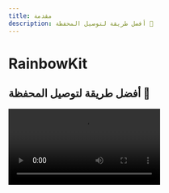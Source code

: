 ```yaml
---
title: مقدمة
description: أفضل طريقة لتوصيل المحفظة 🌈
---
```


# RainbowKit

## أفضل طريقة لتوصيل المحفظة 🌈

<Video src="https://res.cloudinary.com/rainbowme/video/upload/s--aTmEjSrr--/f_auto:video,q_auto/v1/rainbowkit/site-assets/rainbowkit-video-cutdown-edit_gy0q16" />

RainbowKit هي مكتبة [React](https://reactjs.org/) تجعل من السهل إضافة اتصال المحفظة إلى التطبيق اللامركزي الخاص بك. إنها بديهية ، ومتجاوبة وقابلة للتخصيص.

### المميزات

#### إدارة المحفظة

إدارة المحفظة جاهزة للتشغيل للتطبيق اللامركزي الخاص بك. بخلاف التعامل مع الاتصال وقطع اتصال المحافظ ، تدعم RainbowKit العديد من المحافظ ، وتبديل سلاسل الاتصال ، وتحل العنوان إلى ENS ، وتعرض الرصيد وأكثر من ذلك بكثير!

#### قابل للتخصيص

يمكنك تعديل واجهة المستخدم لـ RainbowKit لتتناسب مع العلامة التجارية الخاصة بك. يمكنك اختيار من بين بعض الألوان المحددة مسبقًا وتكوينات نصف القطر الحدودية. للحالات الاستخدام المتقدمة , يمكنك تقديم موضوع مخصص بالكامل, تنفيذ الزر الخاص بك , وتجاهل بعض الميزات. تم تضمين الوضع المظلم.

#### معايير الصناعة

لتحسين التوافقية مع معظم المنتجات, نعتمد على [viem](https://viem.sh) و [wagmi](https://wagmi.sh/) - الأدوات الأكثر استخدامًا في هذا المجال.

معايير المحفظة مثل EIP-1193 و EIP-6963 مدعومة بشكل مباشر من الصندوق، مما يجعل من الأسهل من أي وقت مضى لمستخدمي محافظ المتصفح الاتصال بسلاسة بمحفظتهم بتطبيقك اللامركزي.

### مجتمع

نحن متحمسون لرؤية المجتمع يتبنى RainbowKit, يطرح المشكلات, ويقدم الملاحظات. سواء أكان طلب ميزة, تقرير خطأ, أو مشروع للعرض, الرجاء المشاركة!

- أثر [issue](https://github.com/rainbow-me/rainbowkit/issues)
- تابع على [Twitter](https://twitter.com/rainbowdotme)
- شارك [feedback]الخاص بك (https://github.com/rainbow-me/rainbowkit/discussions/new?category=feedback)
- جربه على [Codesandbox](https://codesandbox.io/p/sandbox/github/rainbow-me/rainbowkit/tree/main/examples/with-next)
